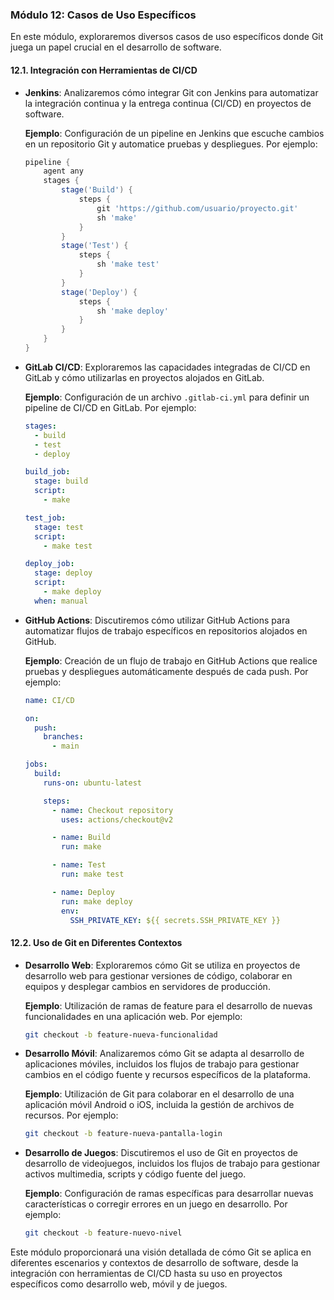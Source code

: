 ### Módulo 12: Casos de Uso Específicos

En este módulo, exploraremos diversos casos de uso específicos donde Git juega un papel crucial en el desarrollo de software.

#### 12.1. Integración con Herramientas de CI/CD

- **Jenkins**: Analizaremos cómo integrar Git con Jenkins para automatizar la integración continua y la entrega continua (CI/CD) en proyectos de software.

    **Ejemplo**: Configuración de un pipeline en Jenkins que escuche cambios en un repositorio Git y automatice pruebas y despliegues. Por ejemplo:
    ```groovy
    pipeline {
        agent any
        stages {
            stage('Build') {
                steps {
                    git 'https://github.com/usuario/proyecto.git'
                    sh 'make'
                }
            }
            stage('Test') {
                steps {
                    sh 'make test'
                }
            }
            stage('Deploy') {
                steps {
                    sh 'make deploy'
                }
            }
        }
    }
    ```

- **GitLab CI/CD**: Exploraremos las capacidades integradas de CI/CD en GitLab y cómo utilizarlas en proyectos alojados en GitLab.

    **Ejemplo**: Configuración de un archivo `.gitlab-ci.yml` para definir un pipeline de CI/CD en GitLab. Por ejemplo:
    ```yaml
    stages:
      - build
      - test
      - deploy

    build_job:
      stage: build
      script:
        - make

    test_job:
      stage: test
      script:
        - make test

    deploy_job:
      stage: deploy
      script:
        - make deploy
      when: manual
    ```

- **GitHub Actions**: Discutiremos cómo utilizar GitHub Actions para automatizar flujos de trabajo específicos en repositorios alojados en GitHub.

    **Ejemplo**: Creación de un flujo de trabajo en GitHub Actions que realice pruebas y despliegues automáticamente después de cada push. Por ejemplo:
    ```yaml
    name: CI/CD

    on:
      push:
        branches:
          - main

    jobs:
      build:
        runs-on: ubuntu-latest

        steps:
          - name: Checkout repository
            uses: actions/checkout@v2

          - name: Build
            run: make

          - name: Test
            run: make test

          - name: Deploy
            run: make deploy
            env:
              SSH_PRIVATE_KEY: ${{ secrets.SSH_PRIVATE_KEY }}
    ```

#### 12.2. Uso de Git en Diferentes Contextos

- **Desarrollo Web**: Exploraremos cómo Git se utiliza en proyectos de desarrollo web para gestionar versiones de código, colaborar en equipos y desplegar cambios en servidores de producción.

    **Ejemplo**: Utilización de ramas de feature para el desarrollo de nuevas funcionalidades en una aplicación web. Por ejemplo:
    ```bash
    git checkout -b feature-nueva-funcionalidad
    ```

- **Desarrollo Móvil**: Analizaremos cómo Git se adapta al desarrollo de aplicaciones móviles, incluidos los flujos de trabajo para gestionar cambios en el código fuente y recursos específicos de la plataforma.

    **Ejemplo**: Utilización de Git para colaborar en el desarrollo de una aplicación móvil Android o iOS, incluida la gestión de archivos de recursos. Por ejemplo:
    ```bash
    git checkout -b feature-nueva-pantalla-login
    ```

- **Desarrollo de Juegos**: Discutiremos el uso de Git en proyectos de desarrollo de videojuegos, incluidos los flujos de trabajo para gestionar activos multimedia, scripts y código fuente del juego.

    **Ejemplo**: Configuración de ramas específicas para desarrollar nuevas características o corregir errores en un juego en desarrollo. Por ejemplo:
    ```bash
    git checkout -b feature-nuevo-nivel
    ```

Este módulo proporcionará una visión detallada de cómo Git se aplica en diferentes escenarios y contextos de desarrollo de software, desde la integración con herramientas de CI/CD hasta su uso en proyectos específicos como desarrollo web, móvil y de juegos.